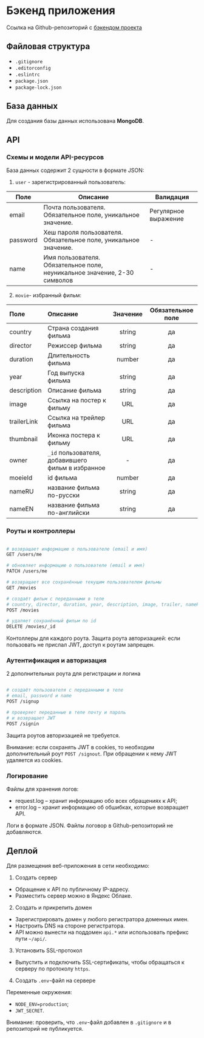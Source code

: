 # Бэкенд приложения

Ссылка на Github-репозиторий с [бэкендом проекта](https://github.com/pnrf/movies-explorer-api)

## Файловая структура

- `.gitignore`
- `.editorconfig`
- `.eslintrc`
- `package.json`
- `package-lock.json`

## База данных

Для создания базы данных использована **MongoDB**.

## API

### Схемы и модели API-ресурсов

База данных содержит 2 сущности в формате JSON:

1. `user` - зарегистрированный пользователь:

| Поле | Описание | Валидация |
| ------ | ------ | ------ |
| email | Почта пользователя. Обязательное поле, уникальное значение. | Регулярное выражение |
| password | Хеш пароля пользователя. Обязательное поле, уникальное значение. | - |
| name | Имя пользователя. Обязательное поле, неуникальное значение, 2-30 символов | - |

2. `movie`- избранный фильм:

| Поле | Описание | Значение | Обязательное поле |
| :------ | :------ | :------: | :------: |
| country | Страна создания фильма | string | да |
| director | Режиссер фильма | string | да |
| duration | Длительность фильма | number | да |
| year | Год выпуска фильма | string | да |
| description | Описание фильма | string | да |
| image | Ссылка на постер к фильму | URL | да |
| trailerLink | Ссылка на трейлер фильма | URL | да |
| thumbnail | Иконка постера к фильму | URL | да |
| owner | `_id` пользователя, добавившего фильм в избранное | - | да |
| moeieId | id фильма | number | да |
| nameRU | название фильма по-русски | string | да |
| nameEN | название фильма по-английски | string | да |

### Роуты и контроллеры

```bash 

# возвращает информацию о пользователе (email и имя)
GET /users/me

# обновляет информацию о пользователе (email и имя)
PATCH /users/me

# возвращает все сохранённые текущим пользователем фильмы
GET /movies

# создаёт фильм с переданными в теле
# country, director, duration, year, description, image, trailer, nameRU, nameEN и thumbnail, movieId 
POST /movies

# удаляет сохранённый фильм по id
DELETE /movies/_id

```

Контоллеры для каждого роута. 
Защита роута авторизацией: если пользовать не прислал JWT, доступ к роутам запрещен.

### Аутентификация и авторизация

2 дополнительных роута для регистрации и логина

```bash

# создаёт пользователя с переданными в теле
# email, password и name
POST /signup

# проверяет переданные в теле почту и пароль
# и возвращает JWT
POST /signin

```

Защита роутов авторизацией не требуется.

Внимание: если сохранять JWT в cookies, то необходим дополнительный роут `POST /signout`. При обращении к нему JWT удаляется из cookies.

### Логирование

Файлы для хранения логов:

- request.log – хранит информацию обо всех обращениях к API;
- error.log – хранит информацию об обшибках, которые возвращает API.

Логи в формате JSON. Файлы логовор в Github-репозиторий не добавляются.

## Деплой

Для размещения веб-приложения в сети необходимо:

1. Создать сервер

- Обращение к API по публичному IP-адресу.
- Разместить сервер можно в Яндекс Облаке.

2. Создать и прикрепить домен

- Зарегистрировать домен у любого регистратора доменных имен.
- Настроить DNS на стороне регистратора.
- API можно вынести на поддомен ```api.*``` или использовать префикс пути `~/api/`.

3. Установить SSL-протокол

- Выпустить и подключить SSL-сертификаты, чтобы обращаться к серверу по протоколу `https`.

4. Создать `.env`-файл на сервере

Переменные окружения:

- `NODE_ENV=production`;
- `JWT_SECRET`.

Внимание: проверить, что `.env`-файл добавлен в `.gitignore` и в репозиторий не публикуется.

